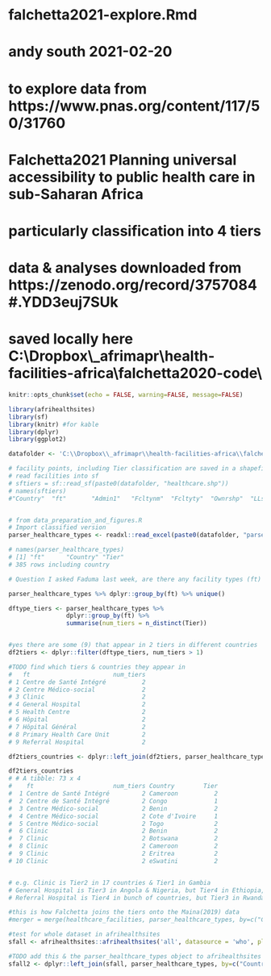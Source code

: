 # falchetta2021-explore.Rmd

# andy south 2021-02-20

# to explore data from https://www.pnas.org/content/117/50/31760
# Falchetta2021 Planning universal accessibility to public health care in sub-Saharan Africa
# particularly classification into 4 tiers

<!-- we categorize health care facilities into four distinct tiers, namely dispensaries -->
<!-- and local health posts (Tier 1), health centers (Tier 2), provinceand -->
<!-- regional-level hospitals (Tier 3), and national and central hospitals (Tier 4). This is  -->
<!-- consistent with standard health care facilities classification in developing countries (see,  -->
<!-- e.g., ref. 27 and Materials and Methods). -->

<!-- Given the heterogeneity in the naming standard across countries of SSA, a -->
<!-- manual labeling to classify existing public health care facilities is necessary. -->
<!-- This is achieved by extracting unique facility-type names (which are recurrent -->
<!-- within countries but diverse across countries), assigning a tier value between -->
<!-- one and four depending on the national classification standards for public -->
<!-- health care facilities while sticking as closely as possible to the general -->
<!-- convention -->

<!-- Tier 1 facilities data (i.e., dispensaries) are unavailable for Niger, Guinea-Bissau, and eastern -->
<!-- Angola due to irretrievability, as discussed in Maina et al. (27). -->


# data & analyses downloaded from https://zenodo.org/record/3757084#.YDD3euj7SUk

# saved locally here C:\\Dropbox\\_afrimapr\\health-facilities-africa\\falchetta2020-code\\


```r
knitr::opts_chunk$set(echo = FALSE, warning=FALSE, message=FALSE)

library(afrihealthsites)
library(sf)
library(knitr) #for kable
library(dplyr)
library(ggplot2)

```


```r

datafolder <- 'C:\\Dropbox\\_afrimapr\\health-facilities-africa\\falchetta2020-code\\'

# facility points, including Tier classification are saved in a shapefile by Falchetta
# read facilities into sf
# sftiers = sf::read_sf(paste0(datafolder, "healthcare.shp"))
# names(sftiers)
#"Country"  "ft"       "Admin1"   "Fcltynm"  "Fcltyty"  "Ownrshp"  "LLsourc"  "Tier" "geometry"


# from data_preparation_and_figures.R
# Import classified version 
parser_healthcare_types <- readxl::read_excel(paste0(datafolder, "parser_healthcare_types.xlsx")) %>% dplyr::select(-...1)

# names(parser_healthcare_types)
# [1] "ft"      "Country" "Tier" 
# 385 rows including country

# Question I asked Faduma last week, are there any facility types (ft) that are classed into different tiers in different countries ?

parser_healthcare_types %>% dplyr::group_by(ft) %>% unique()

dftype_tiers <- parser_healthcare_types %>% 
                dplyr::group_by(ft) %>% 
                summarise(num_tiers = n_distinct(Tier))


#yes there are some (9) that appear in 2 tiers in different countries
df2tiers <- dplyr::filter(dftype_tiers, num_tiers > 1)

#TODO find which tiers & countries they appear in
#   ft                       num_tiers
# 1 Centre de Santé Intégré          2
# 2 Centre Médico-social             2
# 3 Clinic                           2
# 4 General Hospital                 2
# 5 Health Centre                    2
# 6 Hôpital                          2
# 7 Hôpital Général                  2
# 8 Primary Health Care Unit         2
# 9 Referral Hospital                2

df2tiers_countries <- dplyr::left_join(df2tiers, parser_healthcare_types, by="ft")

df2tiers_countries
# # A tibble: 73 x 4
#    ft                      num_tiers Country        Tier
#  1 Centre de Santé Intégré         2 Cameroon          2
#  2 Centre de Santé Intégré         2 Congo             1
#  3 Centre Médico-social            2 Benin             2
#  4 Centre Médico-social            2 Cote d'Ivoire     1
#  5 Centre Médico-social            2 Togo              2
#  6 Clinic                          2 Benin             2
#  7 Clinic                          2 Botswana          2
#  8 Clinic                          2 Cameroon          2
#  9 Clinic                          2 Eritrea           2
# 10 Clinic                          2 eSwatini          2


# e.g. Clinic is Tier2 in 17 countries & Tier1 in Gambia
# General Hospital is Tier3 in Angola & Nigeria, but Tier4 in Ethiopia, Ghana & Mauritania
# Referral Hospital is Tier4 in bunch of countries, but Tier3 in Rwanda

#this is how Falchetta joins the tiers onto the Maina(2019) data
#merger = merge(healthcare_facilities, parser_healthcare_types, by=c("Country", "ft"))

#test for whole dataset in afrihealthsites
sfall <- afrihealthsites::afrihealthsites('all', datasource = 'who', plot=FALSE)

#TODO add this & the parser_healthcare_types object to afrihealthsites package
sfall2 <- dplyr::left_join(sfall, parser_healthcare_types, by=c("Country", "Facility type" = "ft"))


```